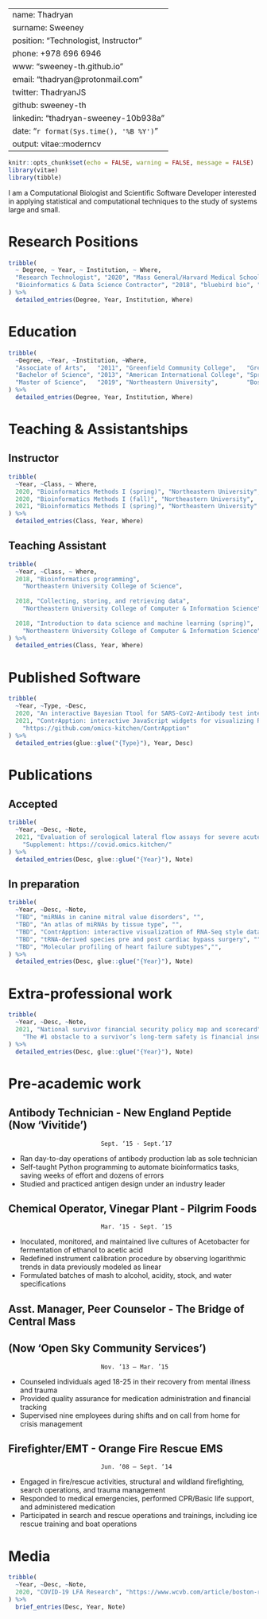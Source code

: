 
---
name: Thadryan
surname: Sweeney
position: "Technologist, Instructor"
phone: +978 696 6946
www: "sweeney-th.github.io"
email: "thadryan@protonmail.com"
twitter: ThadryanJS
github: sweeney-th
linkedin: "thadryan-sweeney-10b938a"
date: "`r format(Sys.time(), '%B %Y')`"
output: vitae::moderncv
---

```r
knitr::opts_chunk$set(echo = FALSE, warning = FALSE, message = FALSE)
library(vitae)
library(tibble)
```

I am a Computational Biologist and Scientific Software Developer interested in applying statistical and computational techniques to the study of systems large and small.

# Research Positions

```r

tribble(
  ~ Degree, ~ Year, ~ Institution, ~ Where,
  "Research Technologist", "2020", "Mass General/Harvard Medical School", "Boston, MA",
  "Bioinformatics & Data Science Contractor", "2018", "bluebird bio", "Cambridge, MA"
) %>% 
  detailed_entries(Degree, Year, Institution, Where)
```

# Education

```r

tribble(
  ~Degree, ~Year, ~Institution, ~Where,
  "Associate of Arts",   "2011", "Greenfield Community College",   "Greenfield, MA",
  "Bachelor of Science", "2013", "American International College", "Springfield, MA",
  "Master of Science",   "2019", "Northeastern University",        "Boston, MA"
) %>% 
  detailed_entries(Degree, Year, Institution, Where)
```

# Teaching & Assistantships

## Instructor

```r

tribble(
  ~Year, ~Class, ~ Where,
  2020, "Bioinformatics Methods I (spring)", "Northeastern University",
  2020, "Bioinformatics Methods I (fall)", "Northeastern University",
  2021, "Bioinformatics Methods I (spring)", "Northeastern University"  
) %>% 
  detailed_entries(Class, Year, Where)
```

## Teaching Assistant



```r

tribble(
  ~Year, ~Class, ~ Where,
  2018, "Bioinformatics programming",
    "Northeastern University College of Science",
  
  2018, "Collecting, storing, and retrieving data",
    "Northeastern University College of Computer & Information Science",
  
  2018, "Introduction to data science and machine learning (spring)",
    "Northeastern University College of Computer & Information Science"
) %>% 
  detailed_entries(Class, Year, Where)
```

# Published Software

```r
tribble(
  ~Year, ~Type, ~Desc, 
  2020, "An interactive Bayesian Ttool for SARS-CoV2-Antibody test interpretation", "Manuscript supplement, https://covid.omics.kitchen/",
  2021, "ContrApption: interactive JavaScript widgets for visualizing RNA-Seq like data from a single function call in R",
    "https://github.com/omics-kitchen/ContrApption"
) %>% 
  detailed_entries(glue::glue("{Type}"), Year, Desc)
```

# Publications

## Accepted

```R

tribble(
  ~Year, ~Desc, ~Note,
  2021, "Evaluation of serological lateral flow assays for severe acute respiratory syndrome coronavirus-2",
    "Supplement: https://covid.omics.kitchen/"
) %>%
  detailed_entries(Desc, glue::glue("{Year}"), Note)
```

## In preparation

```R

tribble(
  ~Year, ~Desc, ~Note,
  "TBD", "miRNAs in canine mitral value disorders", "",
  "TBD", "An atlas of miRNAs by tissue type", "",
  "TBD", "ContrApption: interactive visualization of RNA-Seq style datasets from a single function call","",
  "TBD", "tRNA-derived species pre and post cardiac bypass surgery", "",
  "TBD", "Molecular profiling of heart failure subtypes","",
) %>%
  detailed_entries(Desc, glue::glue("{Year}"), Note)
```

# Extra-professional work

```R

tribble(
  ~Year, ~Desc, ~Note,
  2021, "National survivor financial security policy map and scorecard",
    "The #1 obstacle to a survivor’s long-term safety is financial insecurity. This means that we cannot disrupt the cycle of intimate partner violence in the U.S. until we move beyond the current focus on crisis response and prioritize policies that support financial security and long-term safety for survivors and their families. That is, we must prioritize policies that support survivor wealth. https://mapandscorecard.freefrom.org/",
) %>%
  detailed_entries(Desc, glue::glue("{Year}"), Note)
```
# Pre-academic work

## Antibody Technician - New England Peptide (Now 'Vivitide') 

                              Sept. ‘15 - Sept.’17

- Ran day-to-day operations of antibody production lab as sole technician
- Self-taught Python programming to automate bioinformatics tasks, saving weeks of effort and dozens of errors
- Studied and practiced antigen design under an industry leader

## Chemical Operator, Vinegar Plant - Pilgrim Foods

                              Mar. ‘15 - Sept. ’15

- Inoculated, monitored, and maintained live cultures of Acetobacter for fermentation of ethanol to acetic acid
- Redefined instrument calibration procedure by observing logarithmic trends in data previously modeled as linear
- Formulated batches of mash to alcohol, acidity, stock, and water specifications

## Asst. Manager, Peer Counselor - The Bridge of Central Mass 
## (Now 'Open Sky Community Services')

                              Nov. ‘13 – Mar. ’15

- Counseled individuals aged 18-25 in their recovery from mental illness and trauma
- Provided quality assurance for medication administration and financial tracking
- Supervised nine employees during shifts and on call from home for crisis management

## Firefighter/EMT - Orange Fire Rescue EMS

                              Jun. ‘08 – Sept. ‘14

- Engaged in fire/rescue activities, structural and wildland firefighting, search operations, and trauma management
- Responded to medical emergencies, performed CPR/Basic life support, and administered medication
- Participated in search and rescue operations and trainings, including ice rescue training and boat operations


# Media

```r

tribble(
  ~Year, ~Desc, ~Note,
  2020, "COVID-19 LFA Research", "https://www.wcvb.com/article/boston-researchers-assess-performance-of-covid-19-antibody-tests/33625088"
) %>% 
  brief_entries(Desc, Year, Note)
```